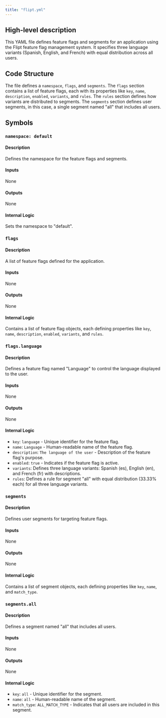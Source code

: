 ```yaml
---
title: "flipt.yml"
---
```


## High-level description
This YAML file defines feature flags and segments for an application using the Flipt feature flag management system. It specifies three language variants (Spanish, English, and French) with equal distribution across all users.

## Code Structure
The file defines a `namespace`, `flags`, and `segments`. The `flags` section contains a list of feature flags, each with its properties like `key`, `name`, `description`, `enabled`, `variants`, and `rules`. The `rules` section defines how variants are distributed to segments. The `segments` section defines user segments, in this case, a single segment named "all" that includes all users.

## Symbols
### `namespace: default`
#### Description
Defines the namespace for the feature flags and segments.

#### Inputs
None

#### Outputs
None

#### Internal Logic
Sets the namespace to "default".

### `flags`
#### Description
A list of feature flags defined for the application.

#### Inputs
None

#### Outputs
None

#### Internal Logic
Contains a list of feature flag objects, each defining properties like `key`, `name`, `description`, `enabled`, `variants`, and `rules`.

### `flags.language`
#### Description
Defines a feature flag named "Language" to control the language displayed to the user.

#### Inputs
None

#### Outputs
None

#### Internal Logic
- `key`: `language` - Unique identifier for the feature flag.
- `name`: `Language` - Human-readable name of the feature flag.
- `description`: `The language of the user` - Description of the feature flag's purpose.
- `enabled`: `true` - Indicates if the feature flag is active.
- `variants`: Defines three language variants: Spanish (es), English (en), and French (fr) with descriptions.
- `rules`: Defines a rule for segment "all" with equal distribution (33.33% each) for all three language variants.

### `segments`
#### Description
Defines user segments for targeting feature flags.

#### Inputs
None

#### Outputs
None

#### Internal Logic
Contains a list of segment objects, each defining properties like `key`, `name`, and `match_type`.

### `segments.all`
#### Description
Defines a segment named "all" that includes all users.

#### Inputs
None

#### Outputs
None

#### Internal Logic
- `key`: `all` - Unique identifier for the segment.
- `name`: `all` - Human-readable name of the segment.
- `match_type`: `ALL_MATCH_TYPE` - Indicates that all users are included in this segment. 
